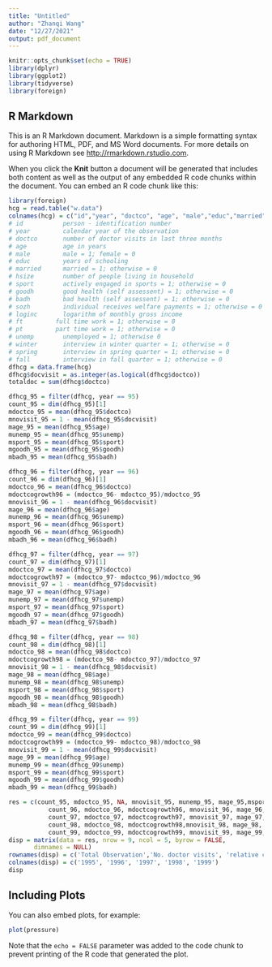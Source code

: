```yaml
---
title: "Untitled"
author: "Zhanqi Wang"
date: "12/27/2021"
output: pdf_document
---
```


```r
knitr::opts_chunk$set(echo = TRUE)
library(dplyr)
library(ggplot2)
library(tidyverse)
library(foreign)
```

## R Markdown

This is an R Markdown document. Markdown is a simple formatting syntax for authoring HTML, PDF, and MS Word documents. For more details on using R Markdown see <http://rmarkdown.rstudio.com>.

When you click the **Knit** button a document will be generated that includes both content as well as the output of any embedded R code chunks within the document. You can embed an R code chunk like this:

```r
library(foreign)
hcg = read.table("w.data")
colnames(hcg) = c("id","year", "doctco", "age", "male","educ","married","hsize", "sport", "goodh", "badh", "sozh", "loginc", "ft", "pt", "unemp", "winter", "spring", "fall")
# id           person - identification number
# year         calendar year of the observation
# doctco       number of doctor visits in last three months
# age          age in years
# male         male = 1; female = 0
# educ         years of schooling
# married      married = 1; otherwise = 0
# hsize        number of people living in household
# sport        actively engaged in sports = 1; otherwise = 0
# goodh        good health (self assessent) = 1; otherwise = 0
# badh         bad health (self assessent) = 1; otherwise = 0
# sozh         individual receives welfare payments = 1; otherwise = 0
# loginc       logarithm of monthly gross income
# ft	     full time work = 1; otherwise = 0
# pt	     part time work = 1; otherwise = 0
# unemp        unemployed = 1; otherwise 0
# winter       interview in winter quarter = 1; otherwise = 0
# spring       interview in spring quarter = 1; otherwise = 0
# fall         interview in fall quarter = 1; otherwise = 0
dfhcg = data.frame(hcg)
dfhcg$docvisit = as.integer(as.logical(dfhcg$doctco))
totaldoc = sum(dfhcg$doctco)

dfhcg_95 = filter(dfhcg, year == 95)
count_95 = dim(dfhcg_95)[1]
mdoctco_95 = mean(dfhcg_95$doctco)
mnovisit_95 = 1 - mean(dfhcg_95$docvisit)
mage_95 = mean(dfhcg_95$age)
munemp_95 = mean(dfhcg_95$unemp)
msport_95 = mean(dfhcg_95$sport)
mgoodh_95 = mean(dfhcg_95$goodh)
mbadh_95 = mean(dfhcg_95$badh)

dfhcg_96 = filter(dfhcg, year == 96)
count_96 = dim(dfhcg_96)[1]
mdoctco_96 = mean(dfhcg_96$doctco)
mdoctcogrowth96 = (mdoctco_96- mdoctco_95)/mdoctco_95
mnovisit_96 = 1 - mean(dfhcg_96$docvisit)
mage_96 = mean(dfhcg_96$age)
munemp_96 = mean(dfhcg_96$unemp)
msport_96 = mean(dfhcg_96$sport)
mgoodh_96 = mean(dfhcg_96$goodh)
mbadh_96 = mean(dfhcg_96$badh)

dfhcg_97 = filter(dfhcg, year == 97)
count_97 = dim(dfhcg_97)[1]
mdoctco_97 = mean(dfhcg_97$doctco)
mdoctcogrowth97 = (mdoctco_97- mdoctco_96)/mdoctco_96
mnovisit_97 = 1 - mean(dfhcg_97$docvisit)
mage_97 = mean(dfhcg_97$age)
munemp_97 = mean(dfhcg_97$unemp)
msport_97 = mean(dfhcg_97$sport)
mgoodh_97 = mean(dfhcg_97$goodh)
mbadh_97 = mean(dfhcg_97$badh)

dfhcg_98 = filter(dfhcg, year == 98)
count_98 = dim(dfhcg_98)[1]
mdoctco_98 = mean(dfhcg_98$doctco)
mdoctcogrowth98 = (mdoctco_98- mdoctco_97)/mdoctco_97
mnovisit_98 = 1 - mean(dfhcg_98$docvisit)
mage_98 = mean(dfhcg_98$age)
munemp_98 = mean(dfhcg_98$unemp)
msport_98 = mean(dfhcg_98$sport)
mgoodh_98 = mean(dfhcg_98$goodh)
mbadh_98 = mean(dfhcg_98$badh)

dfhcg_99 = filter(dfhcg, year == 99)
count_99 = dim(dfhcg_99)[1]
mdoctco_99 = mean(dfhcg_99$doctco)
mdoctcogrowth99 = (mdoctco_99- mdoctco_98)/mdoctco_98
mnovisit_99 = 1 - mean(dfhcg_99$docvisit)
mage_99 = mean(dfhcg_99$age)
munemp_99 = mean(dfhcg_99$unemp)
msport_99 = mean(dfhcg_99$sport)
mgoodh_99 = mean(dfhcg_99$goodh)
mbadh_99 = mean(dfhcg_99$badh)

res = c(count_95, mdoctco_95, NA, mnovisit_95, munemp_95, mage_95,msport_95, mgoodh_95 ,mbadh_95,
           count_96, mdoctco_96, mdoctcogrowth96, mnovisit_96, mage_96, munemp_96, msport_96, mgoodh_96,mbadh_96,
           count_97, mdoctco_97, mdoctcogrowth97, mnovisit_97, mage_97, munemp_97, msport_97, mgoodh_97,mbadh_97,
           count_98, mdoctco_98, mdoctcogrowth98,mnovisit_98, mage_98, munemp_98, msport_98, mgoodh_98,mbadh_98,
           count_99, mdoctco_99, mdoctcogrowth99, mnovisit_99, mage_99, munemp_99, msport_99, mgoodh_99,mbadh_99)
disp = matrix(data = res, nrow = 9, ncol = 5, byrow = FALSE,
       dimnames = NULL)
rownames(disp) = c('Total Observation','No. doctor visits', 'relative change in %', 'No. doctor visits (0/1)', 'Age', 'Unemployed (0/1)', 'Active sport (0/1)', 'Good health (0/1)', 'Bad health (0/1)' )
colnames(disp) = c('1995', '1996', '1997', '1998', '1999')
disp
```


## Including Plots

You can also embed plots, for example:

```r
plot(pressure)
```

Note that the `echo = FALSE` parameter was added to the code chunk to prevent printing of the R code that generated the plot.
